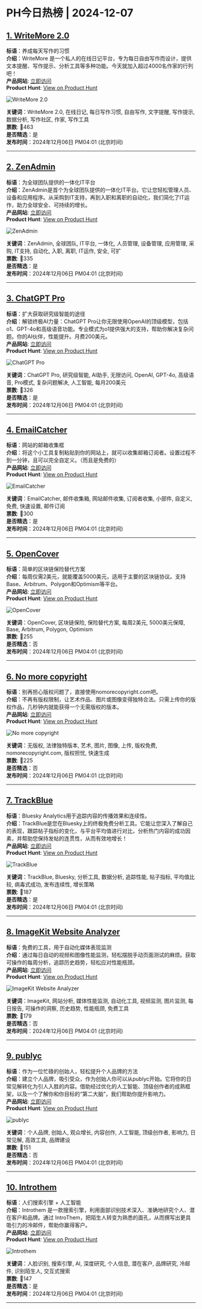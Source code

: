 # PH今日热榜 | 2024-12-07  

## [1. WriteMore 2.0](https://www.producthunt.com/posts/writemore-2-0?utm_campaign=producthunt-api&utm_medium=api-v2&utm_source=Application%3A+ph-daily+%28ID%3A+150577%29)  
**标语**：养成每天写作的习惯  
**介绍**：WriteMore 是一个私人的在线日记平台，专为每日自由写作而设计，提供文本提醒、写作提示、分析工具等多种功能。今天就加入超过4000名作家的行列吧！  
**产品网站**: [立即访问](https://www.producthunt.com/r/3FUFXDELG2O4IN?utm_campaign=producthunt-api&utm_medium=api-v2&utm_source=Application%3A+ph-daily+%28ID%3A+150577%29)  
**Product Hunt**: [View on Product Hunt](https://www.producthunt.com/posts/writemore-2-0?utm_campaign=producthunt-api&utm_medium=api-v2&utm_source=Application%3A+ph-daily+%28ID%3A+150577%29)  

![WriteMore 2.0](https://ph-files.imgix.net/a0bc9881-d169-4d10-9165-62dc3295762a.png?auto=format&fit=crop&frame=1&h=512&w=1024)  

**关键词**：WriteMore 2.0, 在线日记, 每日写作习惯, 自由写作, 文字提醒, 写作提示, 数据分析, 写作社区, 作家, 写作工具  
**票数**: 🔺463  
**是否精选**：是  
**发布时间**：2024年12月06日 PM04:01 (北京时间)  

---  

## [2. ZenAdmin](https://www.producthunt.com/posts/zenadmin?utm_campaign=producthunt-api&utm_medium=api-v2&utm_source=Application%3A+ph-daily+%28ID%3A+150577%29)  
**标语**：为全球团队提供的一体化IT平台  
**介绍**：ZenAdmin是首个为全球团队提供的一体化IT平台。它让您轻松管理人员、设备和应用程序。从采购到IT支持，再到入职和离职的自动化，我们简化了IT运作，助力全球安全、可持续的增长。  
**产品网站**: [立即访问](https://www.producthunt.com/r/5HSFCAW44VZJXJ?utm_campaign=producthunt-api&utm_medium=api-v2&utm_source=Application%3A+ph-daily+%28ID%3A+150577%29)  
**Product Hunt**: [View on Product Hunt](https://www.producthunt.com/posts/zenadmin?utm_campaign=producthunt-api&utm_medium=api-v2&utm_source=Application%3A+ph-daily+%28ID%3A+150577%29)  

![ZenAdmin](https://ph-files.imgix.net/6c5e4517-ec7e-489c-9191-c8d9593b5efa.jpeg?auto=format&fit=crop&frame=1&h=512&w=1024)  

**关键词**：ZenAdmin, 全球团队, IT平台, 一体化, 人员管理, 设备管理, 应用管理, 采购, IT支持, 自动化, 入职, 离职, IT运作, 安全, 可扩  
**票数**: 🔺335  
**是否精选**：是  
**发布时间**：2024年12月06日 PM04:01 (北京时间)  

---  

## [3. ChatGPT Pro](https://www.producthunt.com/posts/chatgpt-pro-1?utm_campaign=producthunt-api&utm_medium=api-v2&utm_source=Application%3A+ph-daily+%28ID%3A+150577%29)  
**标语**：扩大获取研究级智能的途径  
**介绍**：解锁终极AI力量：ChatGPT Pro让你无限使用OpenAI的顶级模型，包括o1、GPT-4o和高级语音功能。专业模式为o1提供强大的支持，帮助你解决复杂问题。你的AI伙伴，性能提升。月费200美元。  
**产品网站**: [立即访问](https://www.producthunt.com/r/PHLDZLH62ZZ44M?utm_campaign=producthunt-api&utm_medium=api-v2&utm_source=Application%3A+ph-daily+%28ID%3A+150577%29)  
**Product Hunt**: [View on Product Hunt](https://www.producthunt.com/posts/chatgpt-pro-1?utm_campaign=producthunt-api&utm_medium=api-v2&utm_source=Application%3A+ph-daily+%28ID%3A+150577%29)  

![ChatGPT Pro](https://ph-files.imgix.net/8661f284-988f-4c35-9422-84d56d2c72b0.png?auto=format&fit=crop&frame=1&h=512&w=1024)  

**关键词**：ChatGPT Pro, 研究级智能, AI助手, 无限访问, OpenAI, GPT-4o, 高级语音, Pro模式, 复杂问题解决, 人工智能, 每月200美元  
**票数**: 🔺326  
**是否精选**：是  
**发布时间**：2024年12月06日 PM04:01 (北京时间)  

---  

## [4. EmailCatcher](https://www.producthunt.com/posts/emailcatcher?utm_campaign=producthunt-api&utm_medium=api-v2&utm_source=Application%3A+ph-daily+%28ID%3A+150577%29)  
**标语**：网站的邮箱收集框  
**介绍**：将这个小工具复制粘贴到你的网站上，就可以收集邮箱订阅者。设置过程不到一分钟，且可以完全自定义。（而且是免费的）  
**产品网站**: [立即访问](https://www.producthunt.com/r/AHR3THCEAJP44A?utm_campaign=producthunt-api&utm_medium=api-v2&utm_source=Application%3A+ph-daily+%28ID%3A+150577%29)  
**Product Hunt**: [View on Product Hunt](https://www.producthunt.com/posts/emailcatcher?utm_campaign=producthunt-api&utm_medium=api-v2&utm_source=Application%3A+ph-daily+%28ID%3A+150577%29)  

![EmailCatcher](https://ph-files.imgix.net/22a9de70-e84e-4414-b337-31cd025fd55b.png?auto=format&fit=crop&frame=1&h=512&w=1024)  

**关键词**：EmailCatcher, 邮件收集箱, 网站邮件收集, 订阅者收集, 小部件, 自定义, 免费, 快速设置, 邮件订阅  
**票数**: 🔺300  
**是否精选**：是  
**发布时间**：2024年12月06日 PM04:01 (北京时间)  

---  

## [5. OpenCover](https://www.producthunt.com/posts/opencover?utm_campaign=producthunt-api&utm_medium=api-v2&utm_source=Application%3A+ph-daily+%28ID%3A+150577%29)  
**标语**：简单的区块链保险替代方案  
**介绍**：每周仅需2美元，就能覆盖5000美元，适用于主要的区块链协议。支持Base、Arbitrum、Polygon和Optimism等平台。  
**产品网站**: [立即访问](https://www.producthunt.com/r/FZNE7WG2BNV4QC?utm_campaign=producthunt-api&utm_medium=api-v2&utm_source=Application%3A+ph-daily+%28ID%3A+150577%29)  
**Product Hunt**: [View on Product Hunt](https://www.producthunt.com/posts/opencover?utm_campaign=producthunt-api&utm_medium=api-v2&utm_source=Application%3A+ph-daily+%28ID%3A+150577%29)  

![OpenCover](https://ph-files.imgix.net/1549c4f1-f73c-483f-abb0-4ead63b9c00e.png?auto=format&fit=crop&frame=1&h=512&w=1024)  

**关键词**：OpenCover, 区块链保险, 保险替代方案, 每周2美元, 5000美元保障, Base, Arbitrum, Polygon, Optimism  
**票数**: 🔺255  
**是否精选**：否  
**发布时间**：2024年12月06日 PM04:01 (北京时间)  

---  

## [6. No more copyright](https://www.producthunt.com/posts/no-more-copyright-3?utm_campaign=producthunt-api&utm_medium=api-v2&utm_source=Application%3A+ph-daily+%28ID%3A+150577%29)  
**标语**：别再担心版权问题了，直接使用nomorecopyright.com吧。  
**介绍**：不再有版权限制，让艺术作品、图片或图像变得独特合法。只需上传你的版权作品，几秒钟内就能获得一个无需版权的版本。  
**产品网站**: [立即访问](https://www.producthunt.com/r/IGOZHGNHOJSBM3?utm_campaign=producthunt-api&utm_medium=api-v2&utm_source=Application%3A+ph-daily+%28ID%3A+150577%29)  
**Product Hunt**: [View on Product Hunt](https://www.producthunt.com/posts/no-more-copyright-3?utm_campaign=producthunt-api&utm_medium=api-v2&utm_source=Application%3A+ph-daily+%28ID%3A+150577%29)  

![No more copyright](https://ph-files.imgix.net/78f9fe72-7d21-455c-9415-92340f1c393d.png?auto=format&fit=crop&frame=1&h=512&w=1024)  

**关键词**：无版权, 法律独特版本, 艺术, 图片, 图像, 上传, 版权免费, nomorecopyright.com, 版权担忧, 快速生成  
**票数**: 🔺225  
**是否精选**：否  
**发布时间**：2024年12月06日 PM04:01 (北京时间)  

---  

## [7. TrackBlue](https://www.producthunt.com/posts/trackblue?utm_campaign=producthunt-api&utm_medium=api-v2&utm_source=Application%3A+ph-daily+%28ID%3A+150577%29)  
**标语**：Bluesky Analytics用于追踪内容的传播效果和连续性。  
**介绍**：TrackBlue是您在Bluesky上的终极免费分析工具。它能让您深入了解自己的表现，跟踪帖子指标的变化，与平台平均值进行对比，分析热门内容的成功因素，并帮助您保持发帖的连贯性，从而有效地增长！  
**产品网站**: [立即访问](https://www.producthunt.com/r/RXYUMS6LCVI66F?utm_campaign=producthunt-api&utm_medium=api-v2&utm_source=Application%3A+ph-daily+%28ID%3A+150577%29)  
**Product Hunt**: [View on Product Hunt](https://www.producthunt.com/posts/trackblue?utm_campaign=producthunt-api&utm_medium=api-v2&utm_source=Application%3A+ph-daily+%28ID%3A+150577%29)  

![TrackBlue](https://ph-files.imgix.net/7c0417ee-1089-4b16-b8b1-28c7a594186b.png?auto=format&fit=crop&frame=1&h=512&w=1024)  

**关键词**：TrackBlue, Bluesky, 分析工具, 数据分析, 追踪性能, 帖子指标, 平均值比较, 病毒式成功, 发布连续性, 增长策略  
**票数**: 🔺187  
**是否精选**：是  
**发布时间**：2024年12月06日 PM04:01 (北京时间)  

---  

## [8. ImageKit Website Analyzer](https://www.producthunt.com/posts/imagekit-website-analyzer?utm_campaign=producthunt-api&utm_medium=api-v2&utm_source=Application%3A+ph-daily+%28ID%3A+150577%29)  
**标语**：免费的工具，用于自动化媒体表现监测  
**介绍**：通过每日自动的视频和图像性能监测，轻松摆脱手动页面测试的麻烦。获取可操作的每周分析，追踪历史趋势，轻松应对性能瓶颈。  
**产品网站**: [立即访问](https://www.producthunt.com/r/ENS6YUENISMWGQ?utm_campaign=producthunt-api&utm_medium=api-v2&utm_source=Application%3A+ph-daily+%28ID%3A+150577%29)  
**Product Hunt**: [View on Product Hunt](https://www.producthunt.com/posts/imagekit-website-analyzer?utm_campaign=producthunt-api&utm_medium=api-v2&utm_source=Application%3A+ph-daily+%28ID%3A+150577%29)  

![ImageKit Website Analyzer](https://ph-files.imgix.net/fdc62501-5634-430f-b49a-969c56527978.jpeg?auto=format&fit=crop&frame=1&h=512&w=1024)  

**关键词**：ImageKit, 网站分析, 媒体性能监测, 自动化工具, 视频监测, 图片监测, 每日报告, 可操作的洞察, 历史趋势, 性能瓶颈, 免费工具  
**票数**: 🔺179  
**是否精选**：否  
**发布时间**：2024年12月06日 PM04:01 (北京时间)  

---  

## [9. publyc](https://www.producthunt.com/posts/publyc?utm_campaign=producthunt-api&utm_medium=api-v2&utm_source=Application%3A+ph-daily+%28ID%3A+150577%29)  
**标语**：作为一位忙碌的创始人，轻松提升个人品牌的方法  
**介绍**：建立个人品牌，吸引受众，作为创始人你可以从publyc开始。它将你的日常见解转化为引人入胜的内容。借助经过优化的人工智能、顶级创作者的成熟框架，以及一个了解你和你目标的“第二大脑”，我们帮助你提升影响力。  
**产品网站**: [立即访问](https://www.producthunt.com/r/653WT6KJFRYS4S?utm_campaign=producthunt-api&utm_medium=api-v2&utm_source=Application%3A+ph-daily+%28ID%3A+150577%29)  
**Product Hunt**: [View on Product Hunt](https://www.producthunt.com/posts/publyc?utm_campaign=producthunt-api&utm_medium=api-v2&utm_source=Application%3A+ph-daily+%28ID%3A+150577%29)  

![publyc](https://ph-files.imgix.net/64ac3dae-3e9a-407d-af60-d54bd4d30137.jpeg?auto=format&fit=crop&frame=1&h=512&w=1024)  

**关键词**：个人品牌, 创始人, 观众增长, 内容创作, 人工智能, 顶级创作者, 影响力, 日常见解, 高效工具, 品牌建设  
**票数**: 🔺151  
**是否精选**：否  
**发布时间**：2024年12月06日 PM04:01 (北京时间)  

---  

## [10. Introthem](https://www.producthunt.com/posts/introthem?utm_campaign=producthunt-api&utm_medium=api-v2&utm_source=Application%3A+ph-daily+%28ID%3A+150577%29)  
**标语**：人们搜索引擎 + 人工智能  
**介绍**：Introthem 是一款搜索引擎，利用面部识别技术深入、准确地研究个人、潜在客户和品牌。通过 IntroThem，把陌生人转变为熟悉的面孔，从而撰写出更具吸引力的冷邮件，帮助你赢得客户。  
**产品网站**: [立即访问](https://www.producthunt.com/r/3RWP3VU3SVPTG2?utm_campaign=producthunt-api&utm_medium=api-v2&utm_source=Application%3A+ph-daily+%28ID%3A+150577%29)  
**Product Hunt**: [View on Product Hunt](https://www.producthunt.com/posts/introthem?utm_campaign=producthunt-api&utm_medium=api-v2&utm_source=Application%3A+ph-daily+%28ID%3A+150577%29)  

![Introthem](https://ph-files.imgix.net/4e7bb203-2b16-4225-aeda-f786c4ff9c79.png?auto=format&fit=crop&frame=1&h=512&w=1024)  

**关键词**：人脸识别, 搜索引擎, AI, 深度研究, 个人信息, 潜在客户, 品牌研究, 冷邮件, 识别陌生人, 交互式搜索  
**票数**: 🔺147  
**是否精选**：是  
**发布时间**：2024年12月06日 PM04:01 (北京时间)  

---  

